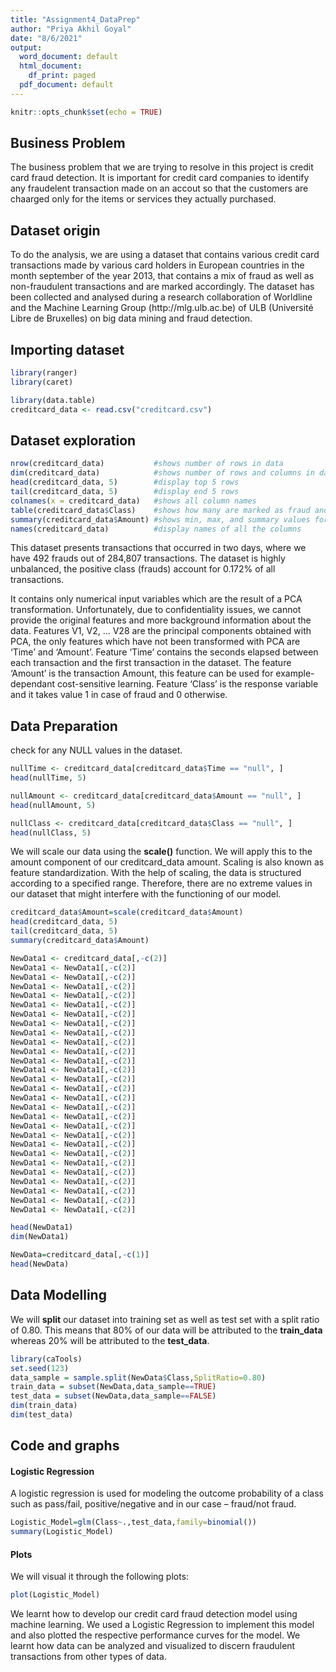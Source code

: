---
title: "Assignment4_DataPrep"
author: "Priya Akhil Goyal"
date: "8/6/2021"
output:
  word_document: default
  html_document:
    df_print: paged
  pdf_document: default
---

```{r setup, include=FALSE}
knitr::opts_chunk$set(echo = TRUE)
```

## Business Problem
The business problem that we are trying to resolve in this project is credit card fraud detection. It is important for credit card companies to identify any fraudelent transaction made  on an accout so that the customers are chaarged only for the items or services they actually purchased.

## Dataset origin
To do the analysis, we are using a dataset that contains various credit card transactions made by various card holders in European countries in the month september of the year 2013, that contains a mix of fraud as well as non-fraudulent transactions and are marked accordingly. The dataset has been collected and analysed during a research collaboration of Worldline and the Machine Learning Group (http://mlg.ulb.ac.be) of ULB (Université Libre de Bruxelles) on big data mining and fraud detection.

## Importing dataset
```{r credit card transactions}
library(ranger)
library(caret)

library(data.table)
creditcard_data <- read.csv("creditcard.csv")
```

## Dataset exploration

```{r data exploration}

nrow(creditcard_data)           #shows number of rows in data
dim(creditcard_data)            #shows number of rows and columns in dataset
head(creditcard_data, 5)        #display top 5 rows
tail(creditcard_data, 5)        #display end 5 rows
colnames(x = creditcard_data)   #shows all column names
table(creditcard_data$Class)    #shows how many are marked as fraud and how many are genuine
summary(creditcard_data$Amount) #shows min, max, and summary values for the Amount column  
names(creditcard_data)          #display names of all the columns


```
This dataset presents transactions that occurred in two days, where we have 492 frauds out of 284,807 transactions. The dataset is highly unbalanced, the positive class (frauds) account for 0.172% of all transactions.

It contains only numerical input variables which are the result of a PCA transformation. Unfortunately, due to confidentiality issues, we cannot provide the original features and more background information about the data. Features V1, V2, … V28 are the principal components obtained with PCA, the only features which have not been transformed with PCA are 'Time' and 'Amount'. Feature 'Time' contains the seconds elapsed between each transaction and the first transaction in the dataset. The feature 'Amount' is the transaction Amount, this feature can be used for example-dependant cost-sensitive learning. Feature 'Class' is the response variable and it takes value 1 in case of fraud and 0 otherwise.

## Data Preparation

check for any NULL values in the dataset.

```{r data prep 1}

nullTime <- creditcard_data[creditcard_data$Time == "null", ]
head(nullTime, 5)

nullAmount <- creditcard_data[creditcard_data$Amount == "null", ]
head(nullAmount, 5)

nullClass <- creditcard_data[creditcard_data$Class == "null", ]
head(nullClass, 5)

```

We will scale our data using the **scale()** function. We will apply this to the amount component of our creditcard_data amount. Scaling is also known as feature standardization. With the help of scaling, the data is structured according to a specified range. Therefore, there are no extreme values in our dataset that might interfere with the functioning of our model. 

```{r data prep2}

creditcard_data$Amount=scale(creditcard_data$Amount)
head(creditcard_data, 5) 
tail(creditcard_data, 5)
summary(creditcard_data$Amount)

NewData1 <- creditcard_data[,-c(2)]
NewData1 <- NewData1[,-c(2)]
NewData1 <- NewData1[,-c(2)]
NewData1 <- NewData1[,-c(2)]
NewData1 <- NewData1[,-c(2)]
NewData1 <- NewData1[,-c(2)]
NewData1 <- NewData1[,-c(2)]
NewData1 <- NewData1[,-c(2)]
NewData1 <- NewData1[,-c(2)]
NewData1 <- NewData1[,-c(2)]
NewData1 <- NewData1[,-c(2)]
NewData1 <- NewData1[,-c(2)]
NewData1 <- NewData1[,-c(2)]
NewData1 <- NewData1[,-c(2)]
NewData1 <- NewData1[,-c(2)]
NewData1 <- NewData1[,-c(2)]
NewData1 <- NewData1[,-c(2)]
NewData1 <- NewData1[,-c(2)]
NewData1 <- NewData1[,-c(2)]
NewData1 <- NewData1[,-c(2)]
NewData1 <- NewData1[,-c(2)]
NewData1 <- NewData1[,-c(2)]
NewData1 <- NewData1[,-c(2)]
NewData1 <- NewData1[,-c(2)]
NewData1 <- NewData1[,-c(2)]
NewData1 <- NewData1[,-c(2)]
NewData1 <- NewData1[,-c(2)]
NewData1 <- NewData1[,-c(2)]

head(NewData1)
dim(NewData1)

NewData=creditcard_data[,-c(1)]
head(NewData)

```

## Data Modelling

We will **split** our dataset into training set as well as test set with a split ratio of 0.80. This means that 80% of our data will be attributed to the **train_data** whereas 20% will be attributed to the **test_data**.

```{r data modelling}

library(caTools)
set.seed(123)
data_sample = sample.split(NewData$Class,SplitRatio=0.80)
train_data = subset(NewData,data_sample==TRUE)
test_data = subset(NewData,data_sample==FALSE)
dim(train_data)
dim(test_data)

```

## Code and graphs
#### Logistic Regression

A logistic regression is used for modeling the outcome probability of a class such as pass/fail, positive/negative and in our case – fraud/not fraud.

```{r logistic regression}

Logistic_Model=glm(Class~.,test_data,family=binomial())
summary(Logistic_Model)

```

#### Plots

We will visual it through the following plots:
```{r data graph}

plot(Logistic_Model)

```
We learnt how to develop our credit card fraud detection model using machine learning. We used a Logistic Regression to implement this model and also plotted the respective performance curves for the model. We learnt how data can be analyzed and visualized to discern fraudulent transactions from other types of data.
